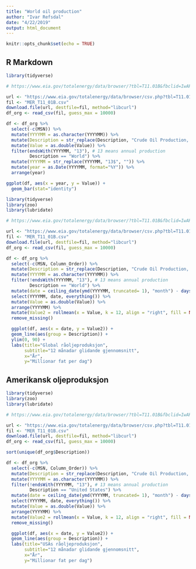 ```yaml
---
title: "World oil production"
author: "Ivar Refsdal"
date: "4/22/2019"
output: html_document
---
```


```r
knitr::opts_chunk$set(echo = TRUE)
```

## R Markdown

```r
library(tidyverse)

# https://www.eia.gov/totalenergy/data/browser/?tbl=T11.01B&fbclid=IwAR0UMyPJ_9DhYMeMzn7FLcDsC0lPs8xc1b_NBB8_94RiExxx5ntB4jGy2uk#/?f=M&start=197301&end=201812&charted=0-11-12

url <- "https://www.eia.gov/totalenergy/data/browser/csv.php?tbl=T11.01B"
fil <- "MER_T11_01B.csv"
download.file(url, destfile=fil, method="libcurl")
df_org <- read_csv(fil, guess_max = 10000)

df <- df_org %>%
  select(-c(MSN)) %>%
  mutate(YYYYMM = as.character(YYYYMM)) %>%
  mutate(Description = str_replace(Description, "Crude Oil Production, ", "")) %>%
  mutate(Value = as.double(Value)) %>%
  filter(endsWith(YYYYMM, "13"), # 13 means annual production
         Description == "World") %>%
  mutate(YYYYMM = str_replace(YYYYMM, "13$", "")) %>%
  mutate(year = as.Date(YYYYMM, format="%Y")) %>%
  arrange(year)

ggplot(df, aes(x = year, y = Value)) +
  geom_bar(stat="identity")
```


```r
library(tidyverse)
library(zoo)
library(lubridate)

# https://www.eia.gov/totalenergy/data/browser/?tbl=T11.01B&fbclid=IwAR0UMyPJ_9DhYMeMzn7FLcDsC0lPs8xc1b_NBB8_94RiExxx5ntB4jGy2uk#/?f=M&start=197301&end=201812&charted=0-11-12

url <- "https://www.eia.gov/totalenergy/data/browser/csv.php?tbl=T11.01B"
fil <- "MER_T11_01B.csv"
download.file(url, destfile=fil, method="libcurl")
df_org <- read_csv(fil, guess_max = 10000)

df <- df_org %>%
  select(-c(MSN, Column_Order)) %>%
  mutate(Description = str_replace(Description, "Crude Oil Production, ", "")) %>%
  mutate(YYYYMM = as.character(YYYYMM)) %>%
  filter(!endsWith(YYYYMM, "13"), # 13 means annual production
         Description == "World") %>%
  mutate(date = ceiling_date(ymd(YYYYMM, truncated= 1), "month") - days(1)) %>%
  select(YYYYMM, date, everything()) %>%
  mutate(Value = as.double(Value)) %>%
  arrange(YYYYMM) %>%
  mutate(Value2 = rollmean(x = Value, k = 12, align = "right", fill = NA) / 1000) %>%
  remove_missing()

  ggplot(df, aes(x = date, y = Value2)) +
  geom_line(aes(group = Description)) +
  ylim(0, 90) +
  labs(title="Global råoljeproduksjon",
       subtitle="12 månadar glidande gjennomsnitt",
       x="År",
       y="Millionar fat per dag")
```


## Amerikansk oljeproduksjon

```r
library(tidyverse)
library(zoo)
library(lubridate)

# https://www.eia.gov/totalenergy/data/browser/?tbl=T11.01B&fbclid=IwAR0UMyPJ_9DhYMeMzn7FLcDsC0lPs8xc1b_NBB8_94RiExxx5ntB4jGy2uk#/?f=M&start=197301&end=201812&charted=0-11-12

url <- "https://www.eia.gov/totalenergy/data/browser/csv.php?tbl=T11.01B"
fil <- "MER_T11_01B.csv"
download.file(url, destfile=fil, method="libcurl")
df_org <- read_csv(fil, guess_max = 10000)

sort(unique(df_org$Description))

df <- df_org %>%
  select(-c(MSN, Column_Order)) %>%
  mutate(Description = str_replace(Description, "Crude Oil Production, ", "")) %>%
  mutate(YYYYMM = as.character(YYYYMM)) %>%
  filter(!endsWith(YYYYMM, "13"), # 13 means annual production
         Description == "United States") %>%
  mutate(date = ceiling_date(ymd(YYYYMM, truncated= 1), "month") - days(1)) %>%
  select(YYYYMM, date, everything()) %>%
  mutate(Value = as.double(Value)) %>%
  arrange(YYYYMM) %>%
  mutate(Value2 = rollmean(x = Value, k = 12, align = "right", fill = NA) / 1000) %>%
  remove_missing()

  ggplot(df, aes(x = date, y = Value2)) +
  geom_line(aes(group = Description)) +
  labs(title="USAs råoljeproduksjon",
       subtitle="12 månadar glidande gjennomsnitt",
       x="År",
       y="Millionar fat per dag")
```
